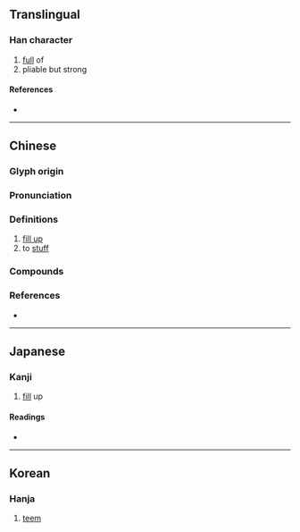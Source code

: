 {{character info}}
==Translingual==

===Han character===
{{Han char|rn=93|rad=牛|as=03|sn=7|four=27520|canj=HQSHI|ids=⿰牜刃}}

# [[full]] of
# pliable but strong

====References====
* {{Han ref|kx=0698.030|dkj=19935|dj=1110.030|hdz=31803.020|uh=7263|ud=29283|bh=CB60|bd=52064}}

----

==Chinese==
{{zh-forms}}

===Glyph origin===
{{Han etym}}

===Pronunciation===
{{zh-pron
|m=rèn
|c=jan6
|mc=y
|oc=y
|cat=
}}

===Definitions===
{{zh-hanzi}}

# [[fill up]]
# to [[stuff]]

===Compounds===
{{zh-der|充牣}}

===References===
* {{R:twedu|B02466}}

----

==Japanese==

===Kanji===
{{ja-kanji|grade=|rs=牛03}}

# [[fill]] up

====Readings====
* {{ja-readings
|goon=じん
|kanon=じん, にん
|kun=みさる, みちる, ま-す, ふさ-ぐ, しなや-か, さ-て, みつ
}}

----

==Korean==

===Hanja===
{{ko-hanja|hangeul=인|eumhun=|rv=in|mr=in|y=in}}

# [[teem]]